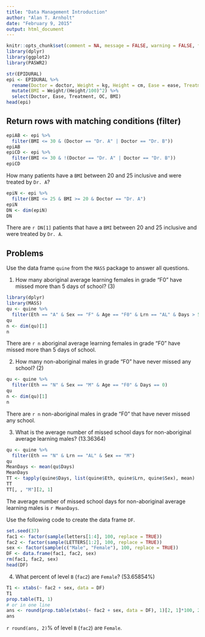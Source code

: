 ```yaml
---
title: "Data Management Introduction"
author: "Alan T. Arnholt"
date: "February 9, 2015"
output: html_document
---
```


```r
knitr::opts_chunk$set(comment = NA, message = FALSE, warning = FALSE, fig.align = "center")
library(dplyr)
library(ggplot2)
library(PASWR2)
```

```r
str(EPIDURAL)
epi <- EPIDURAL %>%
  rename(Doctor = doctor, Weight = kg, Height = cm, Ease = ease, Treatment = treatment, OC = oc) %>%
  mutate(BMI = Weight/(Height/100)^2) %>%
  select(Doctor, Ease, Treatment, OC, BMI)
head(epi)
```

## Return rows with matching conditions (filter)

```r
epiAB <- epi %>%
  filter(BMI <= 30 & (Doctor == "Dr. A" | Doctor == "Dr. B"))
epiAB
epiCD <- epi %>%
  filter(BMI <= 30 & !(Doctor == "Dr. A" | Doctor == "Dr. B"))
epiCD
```

How many patients have a `BMI` between 20 and 25 inclusive and were treated by `Dr. A`?

```r
epiN <- epi %>%
  filter(BMI <= 25 & BMI >= 20 & Doctor == "Dr. A")
epiN
DN <- dim(epiN)
DN
```

There are `r DN[1]` patients that have a `BMI` between 20 and 25 inclusive and 
were treated by `Dr. A`.

## Problems

Use the data frame `quine` from the `MASS` package to answer all questions.

1.  How many aboriginal average learning females in grade "F0" have missed more than
5 days of school? (3)

```r
library(dplyr)
library(MASS)
qu <- quine %>%
  filter(Eth == "A" & Sex == "F" & Age == "F0" & Lrn == "AL" & Days > 5)
qu
n <- dim(qu)[1]
n
```

There are `r n`  aboriginal average learning females in grade "F0" have missed more than
5 days of school.

2.  How many non-aboriginal males in grade "F0" have never missed any school? (2)

```r
qu <- quine %>%
  filter(Eth == "N" & Sex == "M" & Age == "F0" & Days == 0)
qu
n <- dim(qu)[1]
n
```

There are `r n` non-aboriginal males in grade "F0" that have never missed any school.

3.  What is the average number of missed school days for non-aboriginal average learning males? (13.36364)

```r
qu <- quine %>%
  filter(Eth == "N" & Lrn == "AL" & Sex == "M")
qu
MeanDays <- mean(qu$Days)
MeanDays
TT <- tapply(quine$Days, list(quine$Eth, quine$Lrn, quine$Sex), mean)
TT
TT[, , "M"][2, 1]
```

The average number of missed school days for non-aboriginal average learning males is `r MeanDays`.

Use the following code to create the data frame `DF`.

```r
set.seed(37)
fac1 <- factor(sample(letters[1:4], 100, replace = TRUE))
fac2 <- factor(sample(LETTERS[1:2], 100, replace = TRUE))
sex <- factor(sample(c("Male", "Female"), 100, replace = TRUE))
DF <- data.frame(fac1, fac2, sex)
rm(fac1, fac2, sex)
head(DF)
```

4.  What percent of level `B` (`fac2`) are `Female`? (53.65854%)

```r
T1 <- xtabs(~ fac2 + sex, data = DF)
T1
prop.table(T1, 1)
# or in one line
ans <- round(prop.table(xtabs(~ fac2 + sex, data = DF), 1)[2, 1]*100, 2)
ans
```

`r round(ans, 2)`% of level `B` (`fac2`) are `Female`.
